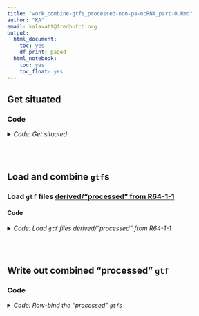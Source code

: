```yaml
---
title: "work_combine-gtfs_processed-non-pa-ncRNA_part-0.Rmd"
author: "KA"
email: kalavatt@fredhutch.org
output:
  html_document:
    toc: yes
    df_print: paged
  html_notebook:
    toc: yes
    toc_float: yes
---
```


## Get situated
### Code
<details>
<summary><i>Code: Get situated</i></summary>

```r
#!/usr/bin/env Rscript

library(GenomicRanges)
library(IRanges)
library(plyr)
library(readxl)
library(rtracklayer)
library(tidyverse)

options(scipen = 999)
options(ggrepel.max.overlaps = Inf)

if(base::isTRUE(stringr::str_detect(getwd(), "kalavattam"))) {
    p_local <- "/Users/kalavattam/Dropbox/FHCC"
} else {
    p_local <- "/Users/kalavatt/projects-etc"
}
p_wd <- "2022-2023_RRP6-NAB3/results/2023-0215"

setwd(paste(p_local, p_wd, sep = "/"))
getwd()

rm(p_local, p_wd)
```
</details>
<br />
<br />

## Load and combine `gtf`s
### Load `gtf` files [derived/"processed" from R64-1-1](./work_assess-process_R64-1-1_gff3_part-1.Rmd)
#### Code
<details>
<summary><i>Code: Load `gtf` files derived/"processed" from R64-1-1</i></summary>

```r
#!/usr/bin/env Rscript

read_processed_gtf <- function(file) {
    tbl <- file %>%
        rtracklayer::import() %>%
        tibble::as_tibble() %>%
        dplyr::select(-c(width, score, phase)) %>%
        dplyr::rename(feature =  type.1) %>%
        dplyr::arrange(seqnames, start)
    tbl[tbl == "NA"] <- NA_character_
    
    return(tbl)
}


p_processed <- "./outfiles_gtf-gff3/comprehensive/S288C_reference_genome_R64-1-1_20110203"
f_gene <- "processed_gene_sense.gtf"
f_PG <- "processed_PG_sense.gtf"
f_snRNA <- "processed_snRNA_sense.gtf"
f_snoRNA <- "processed_snoRNA_sense.gtf"
f_TE <- "processed_TE_sense.gtf"

t_gene <- paste(p_processed, f_gene, sep = "/") %>% read_processed_gtf()
t_PG <- paste(p_processed, f_PG, sep = "/") %>% read_processed_gtf()
t_snRNA <- paste(p_processed, f_snRNA, sep = "/") %>% read_processed_gtf()
t_snoRNA <- paste(p_processed, f_snoRNA, sep = "/") %>% read_processed_gtf()
t_TE <- paste(p_processed, f_TE, sep = "/") %>% read_processed_gtf()

t_processed <- dplyr::bind_rows(t_gene, t_PG, t_snRNA, t_snoRNA, t_TE) %>%
    dplyr::arrange(seqnames, start)

rm(p_processed, f_gene, f_PG, f_snRNA, f_snoRNA, f_TE)
rm(t_gene, t_PG, t_snRNA, t_snoRNA, t_TE)
```
</details>
<br />
<br />

## Write out combined "processed" `gtf`
### Code
<details>
<summary><i>Code: Row-bind the "processed" `gtf`s</i></summary>

```r
#!/usr/bin/env Rscript

write_gtf <- function(x, y) {
    # ...
    # :param x: tibble
    # :param y: outfile
    # :return: NA
    readr::write_tsv(
        x,
        y,
        col_names = FALSE,
        quote = "none",
        escape = "none"
    )
}


p_gtf <- "./outfiles_gtf-gff3/representation"
f_gtf <- "Greenlaw-et-al_representative-coding-non-pa-ncRNA-transcriptome.gtf"
t_gtf <- t_processed %>%
    dplyr::mutate(score = ".", frame = ".") %>%
    dplyr::relocate(c("seqnames", "source", "type"), .before = "start") %>%
    dplyr::relocate(c("score", "strand", "frame"), .after = "end") %>%
    dplyr::mutate(
        attribute = paste(
            paste0("gene_id \"", gene_id, "\""),
            paste0("transcript_id \"", transcript_id, "\""),
            paste0("type \"", feature, "\""),
            paste0("orf_classification \"", orf_classification, "\""),
            paste0("source_id \"", source_id, "\""),
            sep = "; "
        )
    ) %>%
    dplyr::select(
        -c(gene_id, transcript_id, feature, orf_classification, source_id)
    )

write_gtf(t_gtf, paste(p_gtf, f_gtf, sep = "/"))
```
</details>
<br />
